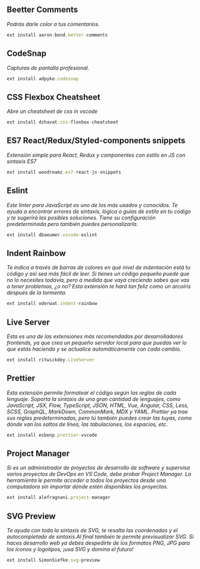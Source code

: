 <section style={{borderRadius: '.5rem', padding: '2rem 1rem', backgroundColor: '#cccccc90'}}>

## Beetter Comments

*Podrás darle color a tus comentarios.*

```javascript
ext install aaron-bond.better-comments
```

## CodeSnap

*Capturas de pantalla profesional.*

```javascript
ext install adpyke.codesnap
```

## CSS Flexbox Cheatsheet

*Abre un cheatsheet de css in vscode*

```javascript
ext install dzhavat.css-flexbox-cheatsheet
```

## ES7 React/Redux/Styled-components snippets

*Extensión simple para React, Redux y componentes con estilo en JS con sintaxis ES7*

```javascript
ext install woodreamz.es7-react-js-snippets
```

## Eslint

*Este linter para JavaScript es uno de los más usados y conocidos. Te ayuda a encontrar errores de sintaxis, lógica o guías de estilo en tu código y te sugerirá las posibles soluciones. Tiene su configuración predeterminada pero también puedes personalizarla.*

```javascript
ext install dbaeumer.vscode-eslint
```

## Indent Rainbow

*Te indica a través de barras de colores en qué nivel de indentación está tu código y así sea más fácil de leer. Si tienes un código pequeño puede que no lo necesites todavía, pero a medida que vaya creciendo sabes que vas a tener problemas, ¿o no? Esta extensión te hará tan feliz como un arcoíris después de la tormenta.*

```javascript
ext install oderwat.indent-rainbow
```

## Live Server

*Esta es una de las extensiones más recomendadas por desarrolladores frontends, ya que crea un pequeño servidor local para que puedas ver lo que estás haciendo y se actualice automáticamente con cada cambio.*

```javascript
ext install ritwickdey.LiveServer
```

## Prettier

*Esta extensión permite formatear el código según las reglas de cada lenguaje. Soporta la sintaxis de una gran cantidad de lenguajes, como JavaScript, JSX, Flow, TypeScript, JSON, HTML, Vue, Angular, CSS, Less, SCSS, GraphQL, MarkDown, CommonMark, MDX y YAML. Prettier ya trae sus reglas predeterminadas, pero tú también puedes crear las tuyas, como dónde van los saltos de línea, las tabulaciones, los espacios, etc.*

```javascript
ext install esbenp.prettier-vscode
```

## Project Manager

 *Si es un administrador de proyectos de desarrollo de software y supervisa varios proyectos de DevOps en VS Code, debe probar Project Manager. La herramienta le permite acceder a todos los proyectos desde una computadora sin importar dónde estén disponibles los proyectos.*

 ```javascript
ext install alefragnani.project-manager
```

## SVG Preview

*Te ayuda con toda la sintaxis de SVG, te resalta las coordenadas y el autocompletado de sintaxis.Al final también te permite previsualizar SVG. Si haces desarrollo web ya debes despedirte de los formatos PNG, JPG para los íconos y logotipos, ¡usa SVG y domina el futuro!*

```javascript
ext install SimonSiefke.svg-preview
```

</section>